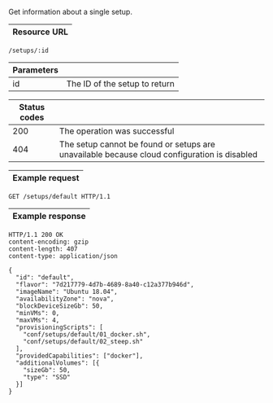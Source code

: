 
Get information about a single <ScrollLink href="#setups">setup</ScrollLink>.

| Resource URL |
| ------------ |

```http
/setups/:id
```

| Parameters |                                    |
| ---------- | ---------------------------------- |
| id         | The ID of the setup to return      |

| Status codes |                              |
| ------------ | ---------------------------- |
| 200          | The operation was successful |
| 404          | The setup cannot be found or setups are unavailable because <ScrollLink href="#cloud-connection">cloud configuration</ScrollLink> is disabled |

| Example request |
| --------------- |

```http
GET /setups/default HTTP/1.1
```

| Example response |
| ---------------- |

```http
HTTP/1.1 200 OK
content-encoding: gzip
content-length: 407
content-type: application/json

{
  "id": "default",
  "flavor": "7d217779-4d7b-4689-8a40-c12a377b946d",
  "imageName": "Ubuntu 18.04",
  "availabilityZone": "nova",
  "blockDeviceSizeGb": 50,
  "minVMs": 0,
  "maxVMs": 4,
  "provisioningScripts": [
    "conf/setups/default/01_docker.sh",
    "conf/setups/default/02_steep.sh"
  ],
  "providedCapabilities": ["docker"],
  "additionalVolumes": [{
    "sizeGb": 50,
    "type": "SSD"
  }]
}
```

